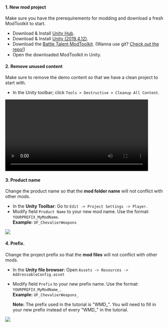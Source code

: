 #### 1. New mod project
Make sure you have the prerequirements for modding and download a fresh ModToolkit to start.

* Download & Install [Unity Hub](https://unity3d.com/get-unity/download).
* Download & Install [Unity (2019.4.12)](https://unity3d.com/unity/whats-new/2019.4.12).
* Download the [Battle Talent ModToolkit](https://github.com/BattleTalent/BTModToolkit/archive/refs/heads/master.zip). (Wanna use git? [Check out the repo!](https://github.com/BattleTalent/BTModToolkit))
* Open the downloaded ModToolkit in Unity.

#### 2. Remove unused content
Make sure to remove the demo content so that we have a clean project to start with.

* In the Unity toolbar; click `Tools > Destructive > Cleanup All Content`.

<video controls width="90%">
  <source src="/community-docs/videos/clear_all_content.mp4"/>
</video>

#### 3. Product name
Change the product name so that the **mod folder name** will not conflict with other mods.

* In the **Unity Toolbar**: Go to `Edit -> Project Settings -> Player`.
* Modify field `Product Name` to your new mod name. Use the format: `YOURPREFIX_MyModName`.
<br/>**Example:** `UF_ChevalierWeapons`

![](./images/build/productname.png)

#### 4. Prefix.
Change the project prefix so that the **mod files** will not conflict with other mods.

* In the **Unity file browser**: Open `Assets -> Resources -> AddressableConfig.asset`

* Modify field `Prefix` to your new prefix name. Use the format: `YOURPREFIX_MyModName_`.
  <br/>**Example:** `UF_ChevalierWeapons_`

  **Note:** The prefix used in the tutorial is "WMD\_". You will need to fill in your new prefix instead of every "WMD\_" in the tutorial. 

![](./images/build/addressable.png)
